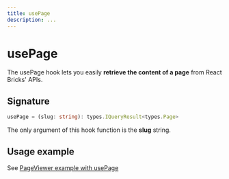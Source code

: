 ```yaml
---
title: usePage
description: ...
---
```


# usePage

The usePage hook lets you easily **retrieve the content of a page** from React Bricks' APIs.

## Signature

```ts
usePage = (slug: string): types.IQueryResult<types.Page>
```

The only argument of this hook function is the **slug** string.

## Usage example

See [PageViewer example with usePage](/api-reference/components/page-viewer#usage-example-with-usepage-hook)
